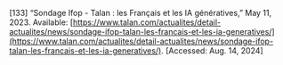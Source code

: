 \[133\]	“Sondage Ifop \- Talan : les Français et les IA génératives,” May 11, 2023\. Available: [https://www.talan.com/actualites/detail-actualites/news/sondage-ifop-talan-les-francais-et-les-ia-generatives/](https://www.talan.com/actualites/detail-actualites/news/sondage-ifop-talan-les-francais-et-les-ia-generatives/). \[Accessed: Aug. 14, 2024\]